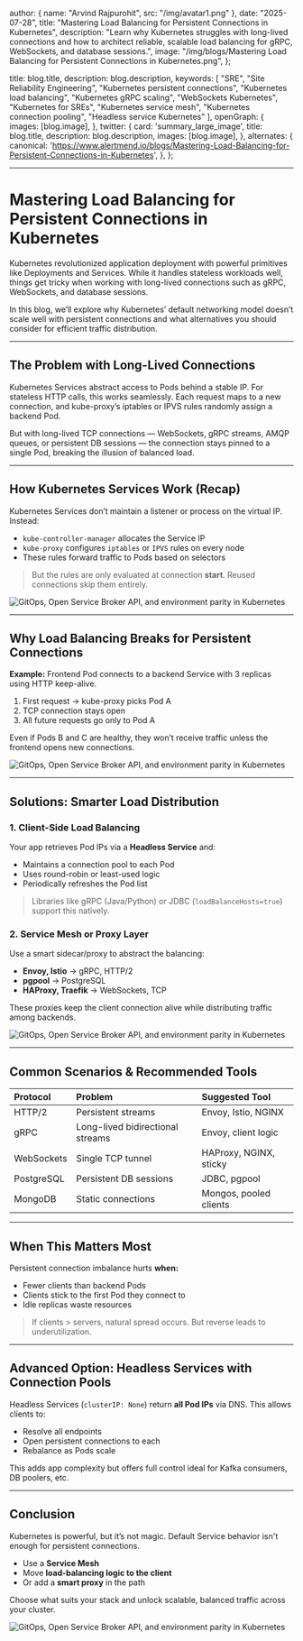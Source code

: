 
  author: { name: "Arvind Rajpurohit", src: "/img/avatar1.png" },
  date: "2025-07-28",
  title: "Mastering Load Balancing for Persistent Connections in Kubernetes",
  description:
    "Learn why Kubernetes struggles with long-lived connections and how to architect reliable, scalable load balancing for gRPC, WebSockets, and database sessions.",
  image:
    "/img/blogs/Mastering Load Balancing for Persistent Connections in Kubernetes.png",
};

  title: blog.title,
  description: blog.description,
  keywords: [
    "SRE",
    "Site Reliability Engineering",
    "Kubernetes persistent connections",
    "Kubernetes load balancing",
    "Kubernetes gRPC scaling",
    "WebSockets Kubernetes",
    "Kubernetes for SREs",
    "Kubernetes service mesh",
    "Kubernetes connection pooling",
    "Headless service Kubernetes"
  ],
  openGraph: {
    images: [blog.image],
  },
   twitter: {
    card: 'summary_large_image',
    title: blog.title,
    description: blog.description,
    images: [blog.image],
  },
  alternates: {
    canonical: 'https://www.alertmend.io/blogs/Mastering-Load-Balancing-for-Persistent-Connections-in-Kubernetes',
  },
};



---

# Mastering Load Balancing for Persistent Connections in Kubernetes

Kubernetes revolutionized application deployment with powerful primitives like Deployments and Services. While it handles stateless workloads well, things get tricky when working with long-lived connections such as gRPC, WebSockets, and database sessions.

In this blog, we’ll explore why Kubernetes’ default networking model doesn’t scale well with persistent connections and what alternatives you should consider for efficient traffic distribution.

---

## The Problem with Long-Lived Connections

Kubernetes Services abstract access to Pods behind a stable IP. For stateless HTTP calls, this works seamlessly. Each request maps to a new connection, and kube-proxy’s iptables or IPVS rules randomly assign a backend Pod.

But with long-lived TCP connections — WebSockets, gRPC streams, AMQP queues, or persistent DB sessions — the connection stays pinned to a single Pod, breaking the illusion of balanced load.

---

## How Kubernetes Services Work (Recap)

Kubernetes Services don’t maintain a listener or process on the virtual IP. Instead:

- `kube-controller-manager` allocates the Service IP
- `kube-proxy` configures `iptables` or `IPVS` rules on every node
- These rules forward traffic to Pods based on selectors

> But the rules are only evaluated at connection **start**. Reused connections skip them entirely.

<div style={{ display: 'flex', justifyContent: 'center', alignItems: 'center', height: '70vh' }}>
  <img
    src="/img/blogs/Kubernetes Service Routing.png"
    alt="GitOps, Open Service Broker API, and environment parity in Kubernetes"
    style={{ width: '80%', height: '400px', objectFit: 'contain', borderRadius: '1px' }}
  />
</div>

---

## Why Load Balancing Breaks for Persistent Connections

**Example:** Frontend Pod connects to a backend Service with 3 replicas using HTTP keep-alive.

1. First request → kube-proxy picks Pod A
2. TCP connection stays open
3. All future requests go only to Pod A

Even if Pods B and C are healthy, they won’t receive traffic unless the frontend opens new connections.

<div style={{ display: 'flex', justifyContent: 'center', alignItems: 'center', height: '70vh' }}>
  <img
    src="/img/blogs/Unbalanced Traffic with Persistent Connections.png"
    alt="GitOps, Open Service Broker API, and environment parity in Kubernetes"
    style={{ width: '80%', height: '400px', objectFit: 'contain', borderRadius: '1px' }}
  />
</div>

---

## Solutions: Smarter Load Distribution

### 1. Client-Side Load Balancing

Your app retrieves Pod IPs via a **Headless Service** and:

- Maintains a connection pool to each Pod
- Uses round-robin or least-used logic
- Periodically refreshes the Pod list

> Libraries like gRPC (Java/Python) or JDBC (`loadBalanceHosts=true`) support this natively.

### 2. Service Mesh or Proxy Layer

Use a smart sidecar/proxy to abstract the balancing:

- **Envoy, Istio** → gRPC, HTTP/2
- **pgpool** → PostgreSQL
- **HAProxy, Traefik** → WebSockets, TCP

These proxies keep the client connection alive while distributing traffic among backends.

<div style={{ display: 'flex', justifyContent: 'center', alignItems: 'center', height: '70vh' }}>
  <img
    src="/img/blogs/Mesh Proxy Diagram.png"
    alt="GitOps, Open Service Broker API, and environment parity in Kubernetes"
    style={{ width: '80%', height: '400px', objectFit: 'contain', borderRadius: '1px' }}
  />
</div>

---

## Common Scenarios & Recommended Tools

| **Protocol**| **Problem**                     | **Suggested Tool**     |
|:------------|:--------------------------------|:-----------------------|
| HTTP/2      | Persistent streams              | Envoy, Istio, NGINX    |
| gRPC        | Long-lived bidirectional streams| Envoy, client logic    |
| WebSockets  | Single TCP tunnel               | HAProxy, NGINX, sticky |
| PostgreSQL  | Persistent DB sessions          | JDBC, pgpool           |
| MongoDB     | Static connections              | Mongos, pooled clients |

---

## When This Matters Most

Persistent connection imbalance hurts **when:**

- Fewer clients than backend Pods
- Clients stick to the first Pod they connect to
- Idle replicas waste resources

> If clients > servers, natural spread occurs. But reverse leads to underutilization.

---

## Advanced Option: Headless Services with Connection Pools

Headless Services (`clusterIP: None`) return **all Pod IPs** via DNS. This allows clients to:

- Resolve all endpoints
- Open persistent connections to each
- Rebalance as Pods scale

This adds app complexity but offers full control ideal for Kafka consumers, DB poolers, etc.

---

## Conclusion

Kubernetes is powerful, but it’s not magic. Default Service behavior isn't enough for persistent connections.

- Use a **Service Mesh**
- Move **load-balancing logic to the client**
- Or add a **smart proxy** in the path

Choose what suits your stack and unlock scalable, balanced traffic across your cluster.

<div style={{ display: 'flex', justifyContent: 'center', alignItems: 'center', height: '70vh' }}>
  <img
    src="/img/blogs/Persistent Connections Recap.png"
    alt="GitOps, Open Service Broker API, and environment parity in Kubernetes"
    style={{ width: '100%', height: '400px', objectFit: 'contain', borderRadius: '1px' }}
  />
</div>


